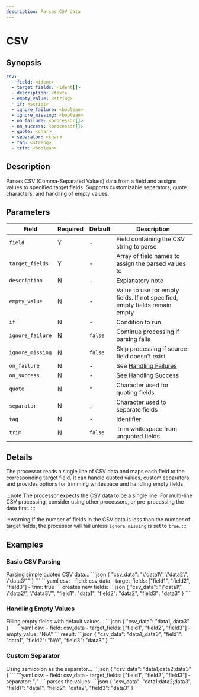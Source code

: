 ```yaml
---
description: Parses CSV data
---
```


# CSV

## Synopsis

```yaml {2,3}
csv:
  - field: <ident>
  - target_fields: <ident[]>
  - description: <text>
  - empty_value: <string>
  - if: <script>
  - ignore_failure: <boolean>
  - ignore_missing: <boolean>
  - on_failure: <processor[]>
  - on_success: <processor[]>
  - quote: <char>
  - separator: <char>
  - tag: <string>
  - trim: <boolean>
```

## Description

Parses CSV (Comma-Separated Values) data from a field and assigns values to specified target fields. Supports customizable separators, quote characters, and handling of empty values.

## Parameters

|Field|Required|Default|Description|
|---|---|---|---|
|`field`|Y|-|Field containing the CSV string to parse|
|`target_fields`|Y|-|Array of field names to assign the parsed values to|
|`description`|N|-|Explanatory note|
|`empty_value`|N|-|Value to use for empty fields. If not specified, empty fields remain empty|
|`if`|N|-|Condition to run|
|`ignore_failure`|N|`false`|Continue processing if parsing fails|
|`ignore_missing`|N|`false`|Skip processing if source field doesn't exist|
|`on_failure`|N|-|See [Handling Failures](../handling-failures.mdx)|
|`on_success`|N|-|See [Handling Success](../handling-success.mdx)|
|`quote`|N|`"`|Character used for quoting fields|
|`separator`|N|`,`|Character used to separate fields|
|`tag`|N|-|Identifier|
|`trim`|N|`false`|Trim whitespace from unquoted fields|

## Details

The processor reads a single line of CSV data and maps each field to the corresponding target field. It can handle quoted values, custom separators, and provides options for trimming whitespace and handling empty fields.

:::note
The processor expects the CSV data to be a single line. For multi-line CSV processing, consider using other processors, or pre-processing the data first.
:::

:::warning
If the number of fields in the CSV data is less than the number of target fields, the processor will fail unless `ignore_missing` is set to `true`.
:::

## Examples

### Basic CSV Parsing

<ExampleGrid>
  <CommentCol>
    Parsing simple quoted CSV data...
  </CommentCol>
  <CodeCol>
    ```json
    {
      "csv_data": "\"data1\", \"data2\", \"data3\""
    }
    ```
    ```yaml
    csv:
      - field: csv_data
      - target_fields: ["field1", "field2", "field3"]
      - trim: true
    ```
  </CodeCol>
  <CommentCol>
    creates new fields:
  </CommentCol>
  <CodeCol>
    ```json
    {
      "csv_data": "\"data1\", \"data2\", \"data3\"",
      "field1": "data1",
      "field2": "data2",
      "field3": "data3"
    }
    ```
  </CodeCol>
</ExampleGrid>

### Handling Empty Values

<ExampleGrid>
  <CommentCol>
    Filling empty fields with default values...
  </CommentCol>
  <CodeCol>
    ```json
    {
      "csv_data": "data1,,data3"
    }
    ```
    ```yaml
    csv:
      - field: csv_data
      - target_fields: ["field1", "field2", "field3"]
      - empty_value: "N/A"
    ```
  </CodeCol>
  <CommentCol>
    result:
  </CommentCol>
  <CodeCol>
    ```json
    {
      "csv_data": "data1,,data3",
      "field1": "data1",
      "field2": "N/A",
      "field3": "data3"
    }
    ```
  </CodeCol>
</ExampleGrid>

### Custom Separator

<ExampleGrid>
  <CommentCol>
    Using semicolon as the separator...
  </CommentCol>
  <CodeCol>
    ```json
    {
      "csv_data": "data1;data2;data3"
    }
    ```
    ```yaml
    csv:
      - field: csv_data
      - target_fields: ["field1", "field2", "field3"]
      - separator: ";"
    ```
  </CodeCol>
  <CommentCol>
    parses the values:
  </CommentCol>
  <CodeCol>
    ```json
    {
      "csv_data": "data1;data2;data3",
      "field1": "data1",
      "field2": "data2",
      "field3": "data3"
    }
    ```
  </CodeCol>
</ExampleGrid>

